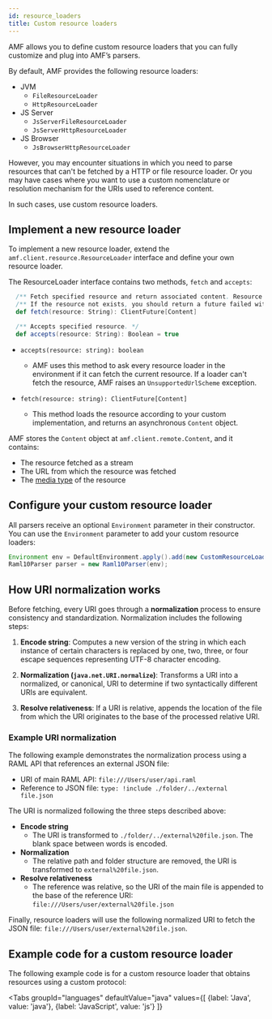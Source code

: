 ```yaml
---
id: resource_loaders
title: Custom resource loaders
---
```


AMF allows you to define custom resource loaders that you can fully customize and plug into AMF’s parsers.

By default, AMF provides the following resource loaders:

- JVM
  - `FileResourceLoader`
  - `HttpResourceLoader`
- JS Server
  - `JsServerFileResourceLoader`
  - `JsServerHttpResourceLoader`
- JS Browser
  - `JsBrowserHttpResourceLoader`

However, you may encounter situations in which you need to parse resources that can't be fetched by a HTTP or file resource loader.
Or you may have cases where you want to use a custom nomenclature or resolution mechanism for the URIs used to reference content.

In such cases, use custom resource loaders.

## Implement a new resource loader
To implement a new resource loader, extend the `amf.client.resource.ResourceLoader` interface and define your own resource loader.

The ResourceLoader interface contains two methods, `fetch` and `accepts`:

```scala title="amf.client.resource.ResourceLoader.scala"
  /** Fetch specified resource and return associated content. Resource should have been previously accepted. */
  /** If the resource not exists, you should return a future failed with an ResourceNotFound exception. */
  def fetch(resource: String): ClientFuture[Content]

  /** Accepts specified resource. */
  def accepts(resource: String): Boolean = true
```

- `accepts(resource: string): boolean`
    - AMF uses this method to ask every resource loader in the environment if it can fetch the current resource.
    If a loader can't fetch the resource, AMF raises an `UnsupportedUrlScheme` exception.

- `fetch(resource: string): ClientFuture[Content]`
    - This method loads the resource according to your custom implementation, and returns an asynchronous `Content` object.

AMF stores the `Content` object at `amf.client.remote.Content`, and it contains:

- The resource fetched as a stream
- The URL from which the resource was fetched
- The [media type](https://developer.mozilla.org/en-US/docs/Web/HTTP/Basics_of_HTTP/MIME_types) of the resource


## Configure your custom resource loader
All parsers receive an optional `Environment` parameter in their constructor.
You can use the `Environment` parameter to add your custom resource loaders:

```java title="CustomResourceLoader.java"
Environment env = DefaultEnvironment.apply().add(new CustomResourceLoader());
Raml10Parser parser = new Raml10Parser(env);
```

## How URI normalization works
Before fetching, every URI goes through a **normalization** process to ensure consistency and standardization.
Normalization includes the following steps:

  1. **Encode string**: Computes a new version of the string in which each instance of certain characters is replaced by one, two, three, or four escape sequences representing UTF-8 character encoding.

  2. **Normalization (`java.net.URI.normalize`)**: Transforms a URI into a normalized, or canonical, URI to determine if two syntactically different URIs are equivalent.

  3. **Resolve relativeness**: If a URI is relative, appends the location of the file from which the URI originates to the base of the processed relative URI.

### Example URI normalization
The following example demonstrates the normalization process using a RAML API that references an external JSON file:

- URI of main RAML API: `file:///Users/user/api.raml`
- Reference to JSON file: `type: !include ./folder/../external file.json`

The URI is normalized following the three steps described above:

- **Encode string**
    - The URI is transformed to `./folder/../external%20file.json`. The blank space between words is encoded.
- **Normalization**
    - The relative path and folder structure are removed, the URI is transformed to `external%20file.json`.
- **Resolve relativeness**
    - The reference was relative, so the URI of the main file is appended to the base of the reference URI: `file:///Users/user/external%20file.json`

Finally, resource loaders will use the following normalized URI to fetch the JSON file: `file:///Users/user/external%20file.json`.

## Example code for a custom resource loader
The following example code is for a custom resource loader that obtains resources using a custom protocol:


<Tabs
    groupId="languages"
    defaultValue="java"
    values={[
        {label: 'Java', value: 'java'},
        {label: 'JavaScript', value: 'js'}
    ]}
>

<TabItem value="java">
    <CodeGetter
        language='java'
        codeUrl='examples/new-doc/src/test/java/ResourceLoaderTest.java'
    />
</TabItem>
<TabItem value="js">
    <CodeGetter
        language='js'
        codeUrl='examples/new-doc/src/test/js/resource-loader.test.js'
    />
</TabItem>
</Tabs>
